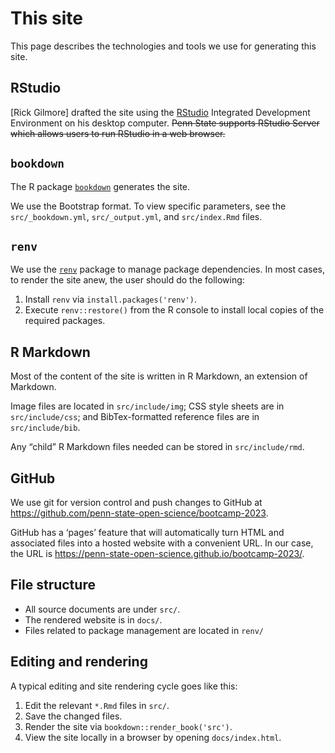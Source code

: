 # This site {-}

This page describes the technologies and tools we use for generating this site.

## RStudio {-}

[Rick Gilmore] drafted the site using the [RStudio](https://posit.co/download/rstudio-desktop/) Integrated Development Environment on his desktop computer.
~~Penn State supports RStudio Server which allows users to run RStudio in a web browser.~~

## `bookdown`  {-}

The R package [`bookdown`](https://bookdown.org/yihui/bookdown/) generates the site.

We use the Bootstrap format.
To view specific parameters, see the `src/_bookdown.yml`, `src/_output.yml`, and `src/index.Rmd` files.

## `renv`  {-}

We use the [`renv`](https://rstudio.github.io/renv/articles/renv.html) package to manage package dependencies.
In most cases, to render the site anew, the user should do the following:

1. Install `renv` via `install.packages('renv')`.
2. Execute `renv::restore()` from the R console to install local copies of the required packages.

## R Markdown  {-}

Most of the content of the site is written in R Markdown, an extension of Markdown.

Image files are located in `src/include/img`; CSS style sheets are in `src/include/css`; and BibTex-formatted reference files are in `src/include/bib`.

Any "child" R Markdown files needed can be stored in `src/include/rmd`.

## GitHub  {-}

We use git for version control and push changes to GitHub at <https://github.com/penn-state-open-science/bootcamp-2023>.

GitHub has a 'pages' feature that will automatically turn HTML and associated files into a hosted website with a convenient URL.
In our case, the URL is <https://penn-state-open-science.github.io/bootcamp-2023/>.

## File structure {-}

- All source documents are under `src/`.
- The rendered website is in `docs/`.
- Files related to package management are located in `renv/`

## Editing and rendering {-}

A typical editing and site rendering cycle goes like this:

1. Edit the relevant `*.Rmd` files in `src/`.
2. Save the changed files.
3. Render the site via `bookdown::render_book('src')`.
4. View the site locally in a browser by opening `docs/index.html`.
